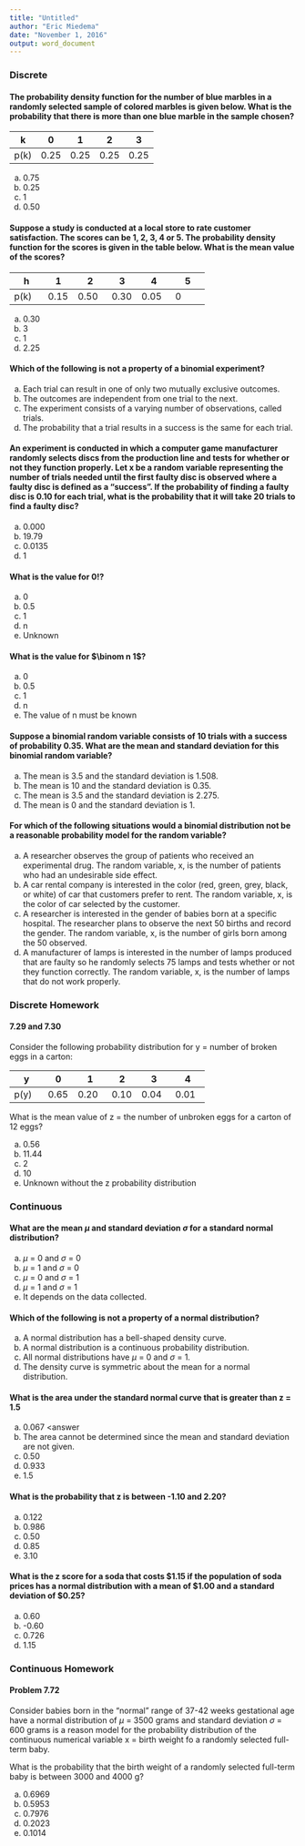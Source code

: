 ```yaml
---
title: "Untitled"
author: "Eric Miedema"
date: "November 1, 2016"
output: word_document
---
```

### Discrete

#### The probability density function for the number of blue marbles in a randomly selected sample of colored marbles is given below. What is the probability that there is more than one blue marble in the sample chosen?

k | 0 | 1 | 2 | 3
------------- | ------------ | ------------- | ------------ | -------------
p(k) | 0.25 | 0.25 | 0.25 | 0.25

a.	0.75
b.	0.25
c.	1
d.	0.50 <answer>

#### Suppose a study is conducted at a local store to rate customer satisfaction. The scores can be 1, 2, 3, 4 or 5. The probability density function for the scores is given in the table below. What is the mean value of the scores?

h | 1 | 2 | 3 | 4 | 5
------------- | ------------ | ------------- | ------------ | ------------- | -------------
p(k) | 0.15 | 0.50 | 0.30 | 0.05 | 0

a.	0.30
b.	3
c.	1
d.	2.25

#### Which of the following is not a property of a binomial experiment?

a.	Each trial can result in one of only two mutually exclusive outcomes.
b.	The outcomes are independent from one trial to the next.
c.	The experiment consists of a varying number of observations, called trials. <answer>
d.	The probability that a trial results in a success is the same for each trial.

#### An experiment is conducted in which a computer game manufacturer randomly selects discs from the production line and tests for whether or not they function properly. Let x be a random variable representing the number of trials needed until the first faulty disc is observed where a faulty disc is defined as a "success". If the probability of finding a faulty disc is 0.10 for each trial, what is the probability that it will take 20 trials to find a faulty disc?

a.	0.000
b.	19.79
c.	0.0135
d.	1

#### What is the value for 0!?

a.	0
b.	0.5
c.	1
d.  n
e.	Unknown

#### What is the value for $\binom n 1$?

a.	0
b.	0.5
c.	1
d.  n
e.	The value of n must be known

#### Suppose a binomial random variable consists of 10 trials with a success of probability 0.35. What are the mean and standard deviation for this binomial random variable?

a.	The mean is 3.5 and the standard deviation is 1.508.
b.	The mean is 10 and the standard deviation is 0.35.
c.	The mean is 3.5 and the standard deviation is 2.275.
d.	The mean is 0 and the standard deviation is 1.

####  For which of the following situations would a binomial distribution not be a reasonable probability model for the random variable?

a.	A researcher observes the group of patients who received an experimental drug. The random variable, x, is the number of patients who had an undesirable side effect.
b.	A car rental company is interested in the color (red, green, grey, black, or white) of car that customers prefer to rent. The random variable, x, is the color of car selected by the customer.
c.	A researcher is interested in the gender of babies born at a specific hospital. The researcher plans to observe the next 50 births and record the gender. The random variable, x, is the number of girls born among the 50 observed.
d.	A manufacturer of lamps is interested in the number of lamps produced that are faulty so he randomly selects 75 lamps and tests whether or not they function correctly. The random variable, x, is the number of lamps that do not work properly.

### Discrete Homework

#### 7.29 and 7.30

Consider the following probability distribution for y = number of broken eggs in a carton:  

y | 0 |1 | 2 | 3 | 4 
------------- | ------------ | ------------- | ------------ | ------------- | -------------
p(y) | 0.65 | 0.20 | 0.10 | 0.04 | 0.01  

What is the mean value of z = the number of unbroken eggs for a carton of 12 eggs?

a. 0.56
b. 11.44
c. 2
d. 10
e. Unknown without the z probability distribution

### Continuous

#### What are the mean $\mu$ and standard deviation $\sigma$ for a standard normal distribution?

a.  $\mu$ = 0 and $\sigma$ = 0
b.  $\mu$ = 1 and $\sigma$ = 0
c.  $\mu$ = 0 and $\sigma$ = 1 <answer>
d.  $\mu$ = 1 and $\sigma$ = 1
e.  It depends on the data collected.

#### Which of the following is not a property of a normal distribution?

a.	A normal distribution has a bell-shaped density curve.
b.	A normal distribution is a continuous probability distribution.
c.	All normal distributions have $\mu$ = 0 and $\sigma$ = 1. <answer>
d.	The density curve is symmetric about the mean for a normal distribution.

#### What is the area under the standard normal curve that is greater than z = 1.5

a.	0.067 <answer
b.	The area cannot be determined since the mean and standard deviation are not given.
c.	0.50
d.	0.933
e.  1.5

#### What is the probability that z is between -1.10 and 2.20?

a.	0.122
b.	0.986
c.	0.50
d.	0.85 <answer>
e.  3.10

#### What is the z score for a soda that costs $1.15 if the population of soda prices has a normal distribution with a mean of $1.00 and a standard deviation of $0.25?

a.	0.60
b.	-0.60
c.	0.726
d.	1.15

### Continuous Homework

#### Problem 7.72 

Consider babies born in the "normal" range of 37-42 weeks gestational age have a normal distribution of $\mu$ = 3500 grams and standard deviation $\sigma$ = 600 grams is a reason model for the probability distribution of the continuous numerical variable x = birth weight fo a randomly selected full-term baby.

What is the probability that the birth weight of a randomly selected full-term baby is between 3000 and 4000 g?

a.  0.6969
b.  0.5953 <anser>
c.  0.7976
d.  0.2023
e.  0.1014



